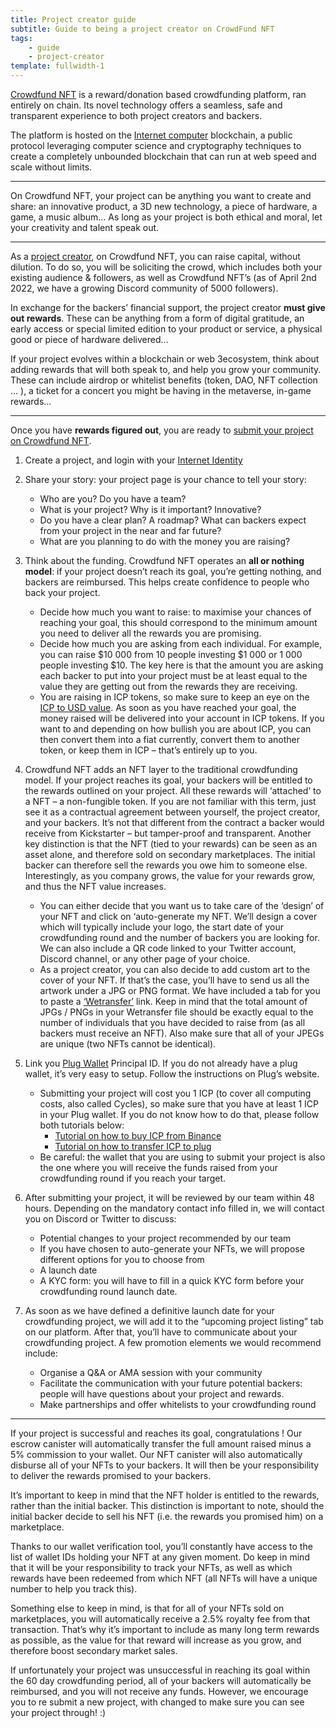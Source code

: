```yaml
---
title: Project creator guide
subtitle: Guide to being a project creator on CrowdFund NFT
tags:
    - guide
    - project-creator
template: fullwidth-1
---
```


[Crowdfund NFT](https://kn5ky-6iaaa-aaaai-qbikq-cai.ic0.app/) is a reward/donation based crowdfunding platform, ran entirely on chain. Its novel technology offers a seamless, safe and transparent experience to both project creators and backers.

The platform is hosted on the [Internet computer](https://dfinity.org) blockchain, a public protocol leveraging computer science and cryptography techniques to create a completely unbounded blockchain that can run at web speed and scale without limits.

---

On Crowdfund NFT, your project can be anything you want to create and share: an innovative product, a 3D new technology, a piece of hardware, a game, a music album… As long as your project is both ethical and moral, let your creativity and talent speak out.

---

As a [project creator](https://kn5ky-6iaaa-aaaai-qbikq-cai.ic0.app/create-a-project.html), on Crowdfund NFT, you can raise capital, without dilution. To do so, you will be soliciting the crowd, which includes both your existing audience & followers, as well as Crowdfund NFT’s (as of April 2nd 2022, we have a growing Discord community of 5000 followers).

In exchange for the backers’ financial support, the project creator **must give out rewards**. These can be anything from a form of digital gratitude, an early access or special limited edition to your product or service, a physical good or piece of hardware delivered…

If your project evolves within a blockchain or web 3ecosystem, think about adding rewards that will both speak to, and help you grow your community. These can include airdrop or whitelist benefits (token, DAO, NFT collection … ), a ticket for a concert you might be having in the metaverse, in-game rewards…

---

Once you have **rewards figured out**, you are ready to [submit your project on Crowdfund NFT](https://kn5ky-6iaaa-aaaai-qbikq-cai.ic0.app/create-a-project.html).

1. Create a project, and login with your [Internet Identity](https://identity.ic0.app/)

2. Share your story: your project page is your chance to tell your story:
    - Who are you? Do you have a team?
    - What is your project? Why is it important? Innovative?
    - Do you have a clear plan? A roadmap? What can backers expect from your project in the near and far future?
    - What are you planning to do with the money you are raising?
3. Think about the funding. Crowdfund NFT operates an **all or nothing model**: if your project doesn’t reach its goal, you’re getting nothing, and backers are reimbursed. This helps create confidence to people who back your project.
    - Decide how much you want to raise: to maximise your chances of reaching your goal, this should correspond to the minimum amount you need to deliver all the rewards you are promising.
    - Decide how much you are asking from each individual. For example, you can raise $10 000 from 10 people investing $1 000 or 1 000 people investing $10. The key here is that the amount you are asking each backer to put into your project must be at least equal to the value they are getting out from the rewards they are receiving.
    - You are raising in ICP tokens, so make sure to keep an eye on the [ICP to USD value](https://coinmarketcap.com/currencies/internet-computer/). As soon as you have reached your goal, the money raised will be delivered into your account in ICP tokens. If you want to and depending on how bullish you are about ICP, you can then convert them into a fiat currently, convert them to another token, or keep them in ICP – that’s entirely up to you.
4. Crowdfund NFT adds an NFT layer to the traditional crowdfunding model. If your project reaches its goal, your backers will be entitled to the rewards outlined on your project. All these rewards will ‘attached’ to a NFT – a non-fungible token. If you are not familiar with this term, just see it as a contractual agreement between yourself, the project creator, and your backers. It’s not that different from the contract a backer would receive from Kickstarter – but tamper-proof and transparent. Another key distinction is that the NFT (tied to your rewards) can be seen as an asset alone, and therefore sold on secondary marketplaces. The initial backer can therefore sell the rewards you owe him to someone else. Interestingly, as you company grows, the value for your rewards grow, and thus the NFT value increases.
    - You can either decide that you want us to take care of the ‘design’ of your NFT and click on ‘auto-generate my NFT. We’ll design a cover which will typically include your logo, the start date of your crowdfunding round and the number of backers you are looking for. We can also include a QR code linked to your Twitter account, Discord channel, or any other page of your choice.
    - As a project creator, you can also decide to add custom art to the cover of your NFT. If that’s the case, you’ll have to send us all the artwork under a JPG or PNG format. We have included a tab for you to paste a [‘Wetransfer’](https://wetransfer.com) link. Keep in mind that the total amount of JPGs / PNGs in your Wetransfer file should be exactly equal to the number of individuals that you have decided to raise from (as all backers must receive an NFT). Also make sure that all of your JPEGs are unique (two NFTs cannot be identical).
5. Link you [Plug Wallet](https://plugwallet.ooo) Principal ID. If you do not already have a plug wallet, it’s very easy to setup. Follow the instructions on Plug’s website.
    - Submitting your project will cost you 1 ICP (to cover all computing costs, also called Cycles), so make sure that you have at least 1 ICP in your Plug wallet. If you do not know how to do that, please follow both tutorials below:
        - [Tutorial on how to buy ICP from Binance](https://www.youtube.com/watch?v=SCg4HVCsRQc)
        - [Tutorial on how to transfer ICP to plug](https://www.youtube.com/watch?v=yihJB1s0NvU)
    - Be careful: the wallet that you are using to submit your project is also the one where you will receive the funds raised from your crowdfunding round if you reach your target.
6. After submitting your project, it will be reviewed by our team within 48 hours. Depending on the mandatory contact info filled in, we will contact you on Discord or Twitter to discuss:
    - Potential changes to your project recommended by our team
    - If you have chosen to auto-generate your NFTs, we will propose different options for you to choose from
    - A launch date
    - A KYC form: you will have to fill in a quick KYC form before your crowdfunding round launch date.
7. As soon as we have defined a definitive launch date for your crowdfunding project, we will add it to the “upcoming project listing” tab on our platform. After that, you’ll have to communicate about your crowdfunding project. A few promotion elements we would recommend include:
    - Organise a Q&A or AMA session with your community
    - Facilitate the communication with your future potential backers: people will have questions about your project and rewards.
    - Make partnerships and offer whitelists to your crowdfunding round

---

If your project is successful and reaches its goal, congratulations ! Our escrow canister will automatically transfer the full amount raised minus a 5% commission to your wallet. Our NFT canister will also automatically disburse all of your NFTs to your backers. It will then be your responsibility to deliver the rewards promised to your backers.

It’s important to keep in mind that the NFT holder is entitled to the rewards, rather than the initial backer. This distinction is important to note, should the initial backer decide to sell his NFT (i.e. the rewards you promised him) on a marketplace.

Thanks to our wallet verification tool, you’ll constantly have access to the list of wallet IDs holding your NFT at any given moment. Do keep in mind that it will be your responsibility to track your NFTs, as well as which rewards have been redeemed from which NFT (all NFTs will have a unique number to help you track this).

Something else to keep in mind, is that for all of your NFTs sold on marketplaces, you will automatically receive a 2.5% royalty fee from that transaction. That’s why it’s important to include as many long term rewards as possible, as the value for that reward will increase as you grow, and therefore boost secondary market sales.

If unfortunately your project was unsuccessful in reaching its goal within the 60 day crowdfunding period, all of your backers will automatically be reimbursed, and you will not receive any funds. However, we encourage you to re submit a new project, with changed to make sure you can see your project through! :)
